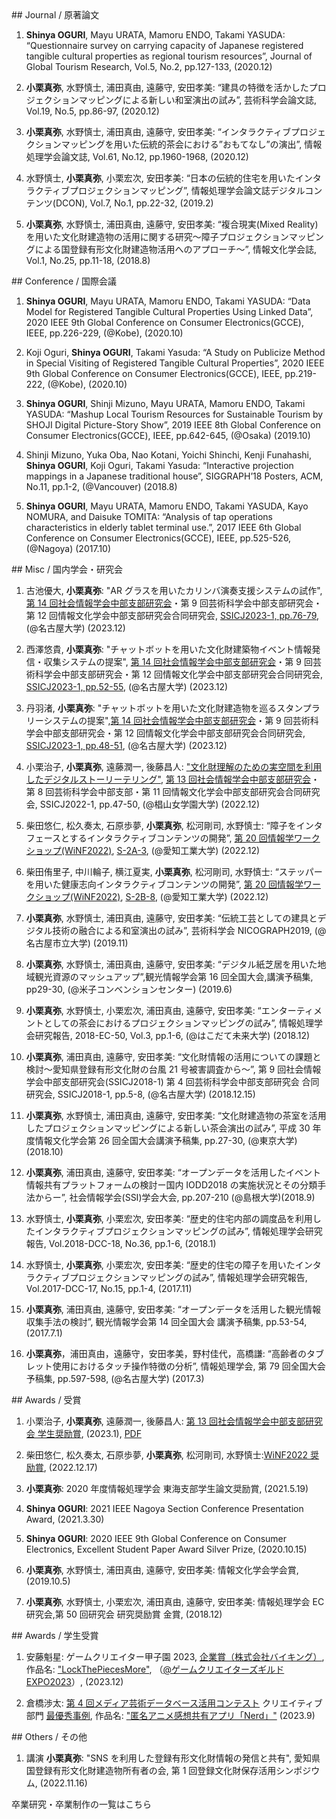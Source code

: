 <FadeIn>
## Journal / 原著論文

1. **Shinya OGURI**, Mayu URATA, Mamoru ENDO, Takami YASUDA: “Questionnaire survey on carrying capacity of Japanese registered tangible cultural properties as regional tourism resources”, Journal of Global Tourism Research, Vol.5, No.2, pp.127-133, (2020.12)

1. **小栗真弥**, 水野慎士, 浦田真由, 遠藤守, 安田孝美: “建具の特徴を活かしたプロジェクションマッピングによる新しい和室演出の試み”, 芸術科学会論文誌, Vol.19, No.5, pp.86-97, (2020.12)

1. **小栗真弥**, 水野慎士, 浦田真由, 遠藤守, 安田孝美: “インタラクティブプロジェクションマッピングを用いた伝統的茶会における”おもてなし”の演出”, 情報処理学会論文誌, Vol.61, No.12, pp.1960-1968, (2020.12)

1. 水野慎士, **小栗真弥**, 小栗宏次, 安田孝美: “日本の伝統的住宅を用いたインタラクティブプロジェクションマッピング”, 情報処理学会論文誌デジタルコンテンツ(DCON), Vol.7, No.1, pp.22-32, (2019.2)

1. **小栗真弥**, 水野慎士, 浦田真由, 遠藤守, 安田孝美: “複合現実(Mixed Reality)を用いた文化財建造物の活用に関する研究〜障子プロジェクションマッピングによる国登録有形文化財建造物活用へのアプローチ〜”, 情報文化学会誌, Vol.1, No.25, pp.11-18, (2018.8)

</FadeIn>

<FadeIn>
## Conference / 国際会議

1. **Shinya OGURI**, Mayu URATA, Mamoru ENDO, Takami YASUDA: “Data Model for Registered Tangible Cultural Properties Using Linked Data”, 2020 IEEE 9th Global Conference on Consumer Electronics(GCCE), IEEE, pp.226-229, (@Kobe), (2020.10)

1. Koji Oguri, **Shinya OGURI**, Takami Yasuda: “A Study on Publicize Method in Special Visiting of Registered Tangible Cultural Properties”, 2020 IEEE 9th Global Conference on Consumer Electronics(GCCE), IEEE, pp.219-222, (@Kobe), (2020.10)

1. **Shinya OGURI**, Shinji Mizuno, Mayu URATA, Mamoru ENDO, Takami YASUDA: “Mashup Local Tourism Resources for Sustainable Tourism by SHOJI Digital Picture-Story Show”, 2019 IEEE 8th Global Conference on Consumer Electronics(GCCE), IEEE, pp.642-645, (@Osaka) (2019.10)

1. Shinji Mizuno, Yuka Oba, Nao Kotani, Yoichi Shinchi, Kenji Funahashi, **Shinya OGURI**, Koji Oguri, Takami Yasuda: “Interactive projection mappings in a Japanese traditional house”, SIGGRAPH’18 Posters, ACM, No.11, pp.1-2, (@Vancouver) (2018.8)

1. **Shinya OGURI**, Mayu URATA, Mamoru ENDO, Takami YASUDA, Kayo NOMURA, and Daisuke TOMITA: “Analysis of tap operations characteristics in elderly tablet terminal use.”, 2017 IEEE 6th Global Conference on Consumer Electronics(GCCE), IEEE, pp.525-526, (@Nagoya) (2017.10)

</FadeIn>

<FadeIn>
## Misc / 国内学会・研究会

1. 古池優大, **小栗真弥**: "AR グラスを用いたカリンバ演奏支援システムの試作", [第 14 回社会情報学会中部支部研究会](https://ssicj.main.jp/2023/12/19/%e7%ac%ac14%e5%9b%9e%e3%80%80%e7%a4%be%e4%bc%9a%e6%83%85%e5%a0%b1%e5%ad%a6%e4%bc%9a%e4%b8%ad%e9%83%a8%e6%94%af%e9%83%a8%e7%a0%94%e7%a9%b6%e4%bc%9a%e3%80%80%e3%83%97%e3%83%ad%e3%82%b0%e3%83%a9%e3%83%a0/)・第 9 回芸術科学会中部支部研究会・第 12 回情報文化学会中部支部研究会合同研究会, [SSICJ2023-1, pp.76-79](https://ssicj.main.jp/note/ssicj2023.pdf), (@名古屋大学) (2023.12)

1. 西澤悠貴, **小栗真弥**: "チャットボットを用いた文化財建築物イベント情報発信・収集システムの提案", [第 14 回社会情報学会中部支部研究会](https://ssicj.main.jp/2023/12/19/%e7%ac%ac14%e5%9b%9e%e3%80%80%e7%a4%be%e4%bc%9a%e6%83%85%e5%a0%b1%e5%ad%a6%e4%bc%9a%e4%b8%ad%e9%83%a8%e6%94%af%e9%83%a8%e7%a0%94%e7%a9%b6%e4%bc%9a%e3%80%80%e3%83%97%e3%83%ad%e3%82%b0%e3%83%a9%e3%83%a0/)・第 9 回芸術科学会中部支部研究会・第 12 回情報文化学会中部支部研究会合同研究会, [SSICJ2023-1, pp.52-55](https://ssicj.main.jp/note/ssicj2023.pdf), (@名古屋大学) (2023.12)

1. 丹羽渚, **小栗真弥**: "チャットボットを用いた文化財建造物を巡るスタンプラリーシステムの提案",[第 14 回社会情報学会中部支部研究会](https://ssicj.main.jp/2023/12/19/%e7%ac%ac14%e5%9b%9e%e3%80%80%e7%a4%be%e4%bc%9a%e6%83%85%e5%a0%b1%e5%ad%a6%e4%bc%9a%e4%b8%ad%e9%83%a8%e6%94%af%e9%83%a8%e7%a0%94%e7%a9%b6%e4%bc%9a%e3%80%80%e3%83%97%e3%83%ad%e3%82%b0%e3%83%a9%e3%83%a0/)・第 9 回芸術科学会中部支部研究会・第 12 回情報文化学会中部支部研究会合同研究会, [SSICJ2023-1, pp.48-51](https://ssicj.main.jp/note/ssicj2023.pdf), (@名古屋大学) (2023.12)

1. 小栗治子, **小栗真弥**, 遠藤潤一, 後藤昌人: ["文化財理解のための実空間を利用したデジタルストーリーテリング"](http://ssicj.main.jp/wp/note/ssicj2022.pdf), [第 13 回社会情報学会中部支部研究会](http://ssicj.main.jp/wp/%e3%81%8a%e7%9f%a5%e3%82%89%e3%81%9b/%e7%ac%ac13%e5%9b%9e%e3%80%80%e7%a4%be%e4%bc%9a%e6%83%85%e5%a0%b1%e5%ad%a6%e4%bc%9a%e4%b8%ad%e9%83%a8%e6%94%af%e9%83%a8%e7%a0%94%e7%a9%b6%e4%bc%9a%e3%80%80%e3%83%97%e3%83%ad%e3%82%b0%e3%83%a9%e3%83%a0/)・第 8 回芸術科学会中部支部・第 11 回情報文化学会中部支部研究会合同研究会, SSICJ2022-1, pp.47-50, (@椙山女学園大学) (2022.12)

1. 柴田悠仁, 松久奏太, 石原歩夢, **小栗真弥**, 松河剛司, 水野慎士: “障子をインタフェースとするインタラクティブコンテンツの開発”, [第 20 回情報学ワークショップ(WiNF2022)](https://sites.google.com/view/winf2022/home), [S-2A-3](https://sites.google.com/view/winf2022/program#h.rhz05atpxa1w), (@愛知工業大学) (2022.12)

1. 柴田侑里子, 中川輪子, 横江夏実, **小栗真弥**, 松河剛司, 水野慎士: “ステッパーを用いた健康志向インタラクティブコンテンツの開発”, [第 20 回情報学ワークショップ(WiNF2022)](https://sites.google.com/view/winf2022/home), [S-2B-8](https://sites.google.com/view/winf2022/program#h.t2kny0s0gqpl), (@愛知工業大学) (2022.12)

1. **小栗真弥**, 水野慎士, 浦田真由, 遠藤守, 安田孝美: “伝統工芸としての建具とデジタル技術の融合による和室演出の試み”, 芸術科学会 NICOGRAPH2019, (@名古屋市立大学) (2019.11)

1. **小栗真弥**, 水野慎士, 浦田真由, 遠藤守, 安田孝美: “デジタル紙芝居を用いた地域観光資源のマッシュアップ”,観光情報学会第 16 回全国大会,講演予稿集, pp29-30, (@米子コンベンションセンター) (2019.6)

1. **小栗真弥**, 水野慎士, 小栗宏次, 浦田真由, 遠藤守, 安田孝美: “エンターティメントとしての茶会におけるプロジェクションマッピングの試み”, 情報処理学会研究報告, 2018-EC-50, Vol.3, pp.1-6, (@はこだて未来大学) (2018.12)

1. **小栗真弥**, 浦田真由, 遠藤守, 安田孝美: “文化財情報の活用についての課題と検討〜愛知県登録有形文化財の台風 21 号被害調査から〜”, 第 9 回社会情報学会中部支部研究会(SSICJ2018-1) 第 4 回芸術科学会中部支部研究会 合同研究会, SSICJ2018-1, pp.5-8, (@名古屋大学) (2018.12.15)

1. **小栗真弥**, 水野慎士, 浦田真由, 遠藤守, 安田孝美: “文化財建造物の茶室を活用したプロジェクションマッピングによる新しい茶会演出の試み”, 平成 30 年度情報文化学会第 26 回全国大会講演予稿集, pp.27-30, (@東京大学) (2018.10)

1. **小栗真弥**, 浦田真由, 遠藤守, 安田孝美: “オープンデータを活用したイベント情報共有プラットフォームの検討ー国内 IODD2018 の実施状況とその分類手法からー”, 社会情報学会(SSI)学会大会, pp.207-210 (@島根大学)(2018.9)

1. 水野慎士, **小栗真弥**, 小栗宏次, 安田孝美: “歴史的住宅内部の調度品を利用したインタラクティブプロジェクションマッピングの試み”, 情報処理学会研究報告, Vol.2018-DCC-18, No.36, pp.1-6, (2018.1)

1. 水野慎士, **小栗真弥**, 小栗宏次, 安田孝美: “歴史的住宅の障子を用いたインタラクティブプロジェクションマッピングの試み”, 情報処理学会研究報告, Vol.2017-DCC-17, No.15, pp.1-4, (2017.11)

1. **小栗真弥**, 浦田真由, 遠藤守, 安田孝美: “オープンデータを活用した観光情報収集手法の検討”, 観光情報学会第 14 回全国大会 講演予稿集, pp.53-54, (2017.7.1)

1. **小栗真弥**，浦田真由，遠藤守，安田孝美，野村佳代，高橋謙: “高齢者のタブレット使用におけるタッチ操作特徴の分析”, 情報処理学会, 第 79 回全国大会予稿集, pp.597-598, (@名古屋大学) (2017.3)

</FadeIn>

<FadeIn>
## Awards / 受賞

1. 小栗治子, **小栗真弥**, 遠藤潤一, 後藤昌人: [第 13 回社会情報学会中部支部研究会 学生奨励賞](http://ssicj.main.jp/wp/study/%e6%94%af%e9%83%a8%e8%b3%9e/?fbclid=IwAR32kM6Or6jhXjSo1Il7ExrwOxTLIaDKRLsZLLJdxpLA2iQwQpMOmp3D_I4), (2023.1), [PDF](https://drive.google.com/file/d/1dorr0vaQ2v6-3r-Rxj4s0ehzWYcJ6zNW/view?usp=sharing)

1. 柴田悠仁, 松久奏太, 石原歩夢, **小栗真弥**, 松河剛司, 水野慎士:[WiNF2022 奨励賞](https://sites.google.com/view/winf2022/%E8%A1%A8%E5%BD%B0#h.8capf7bi0hlh), (2022.12.17)

1. **小栗真弥**: 2020 年度情報処理学会 東海支部学生論文奨励賞, (2021.5.19)

1. **Shinya OGURI**: 2021 IEEE Nagoya Section Conference Presentation Award, (2021.3.30)

1. **Shinya OGURI**: 2020 IEEE 9th Global Conference on Consumer Electronics, Excellent Student Paper Award Silver Prize, (2020.10.15)

1. **小栗真弥**, 水野慎士, 浦田真由, 遠藤守, 安田孝美: 情報文化学会学会賞, (2019.10.5)

1. **小栗真弥**, 水野慎士, 小栗宏次, 浦田真由, 遠藤守, 安田孝美: 情報処理学会 EC 研究会,第 50 回研究会 研究奨励賞 金賞, (2018.12)

</FadeIn>

<FadeIn>
## Awards / 学生受賞

1. 安藤魁星: ゲームクリエイター甲子園 2023, [企業賞（株式会社バイキング）](https://www.creators-guild.com/gck2023/award), 作品名: ["LockThePiecesMore"](https://gameparade.creators-guild.com/works/1652), （[@ゲームクリエイターズギルド EXPO2023](https://www.creators-guild.com/expo2023)）, (2023.12)

1. 倉橋渉太: [第 4 回メディア芸術データベース活用コンテスト](https://www.mediaarts-db-contest.com/) クリエイティブ部門 [最優秀事例](https://www.mediaarts-db-contest.com/results), 作品名: ["匿名アニメ感想共有アプリ「Nerd」"](https://github.com/shouta0715/nerd) (2023.9)

</FadeIn>

<FadeIn>
## Others / その他

1. 講演 **小栗真弥**: "SNS を利用した登録有形文化財情報の発信と共有", 愛知県国登録有形文化財建造物所有者の会, 第 1 回登録文化財保存活用シンポジウム, (2022.11.16)

<Link href="/research" className="mt-20 flex justify-center text-sm mx-auto">
  卒業研究・卒業制作の一覧はこちら
</Link>

</FadeIn>

